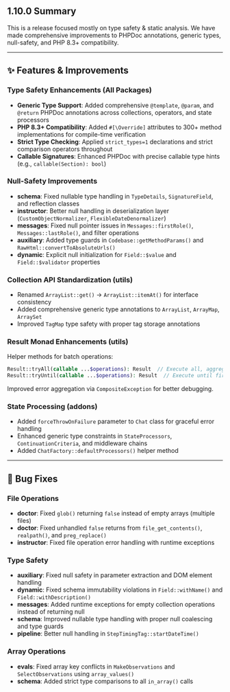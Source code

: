 ## 1.10.0 Summary

This is a release focused mostly on type safety & static analysis. We have made comprehensive improvements to PHPDoc annotations, generic types, null-safety, and PHP 8.3+ compatibility.


---

## ✨ Features & Improvements

### Type Safety Enhancements (All Packages)

- **Generic Type Support**: Added comprehensive `@template`, `@param`, and `@return` PHPDoc annotations across collections, operators, and state processors
- **PHP 8.3+ Compatibility**: Added `#[\Override]` attributes to 300+ method implementations for compile-time verification
- **Strict Type Checking**: Applied `strict_types=1` declarations and strict comparison operators throughout
- **Callable Signatures**: Enhanced PHPDoc with precise callable type hints (e.g., `callable(Section): bool`)

### Null-Safety Improvements

- **schema**: Fixed nullable type handling in `TypeDetails`, `SignatureField`, and reflection classes
- **instructor**: Better null handling in deserialization layer (`CustomObjectNormalizer`, `FlexibleDateDenormalizer`)
- **messages**: Fixed null pointer issues in `Messages::firstRole()`, `Messages::lastRole()`, and filter operations
- **auxiliary**: Added type guards in `Codebase::getMethodParams()` and `RawHtml::convertToAbsoluteUrls()`
- **dynamic**: Explicit null initialization for `Field::$value` and `Field::$validator` properties

### Collection API Standardization (utils)

- Renamed `ArrayList::get()` → `ArrayList::itemAt()` for interface consistency
- Added comprehensive generic type annotations to `ArrayList`, `ArrayMap`, `ArraySet`
- Improved `TagMap` type safety with proper tag storage annotations

### Result Monad Enhancements (utils)

Helper methods for batch operations:

```php
Result::tryAll(callable ...$operations): Result  // Execute all, aggregate errors
Result::tryUntil(callable ...$operations): Result  // Execute until first success
```

Improved error aggregation via `CompositeException` for better debugging.

### State Processing (addons)

- Added `forceThrowOnFailure` parameter to `Chat` class for graceful error handling
- Enhanced generic type constraints in `StateProcessors`, `ContinuationCriteria`, and middleware chains
- Added `ChatFactory::defaultProcessors()` helper method



---

## 🐛 Bug Fixes

### File Operations

- **doctor**: Fixed `glob()` returning `false` instead of empty arrays (multiple files)
- **doctor**: Fixed unhandled `false` returns from `file_get_contents()`, `realpath()`, and `preg_replace()`
- **instructor**: Fixed file operation error handling with runtime exceptions

### Type Safety

- **auxiliary**: Fixed null safety in parameter extraction and DOM element handling
- **dynamic**: Fixed schema immutability violations in `Field::withName()` and `Field::withDescription()`
- **messages**: Added runtime exceptions for empty collection operations instead of returning null
- **schema**: Improved nullable type handling with proper null coalescing and type guards
- **pipeline**: Better null handling in `StepTimingTag::startDateTime()`

### Array Operations

- **evals**: Fixed array key conflicts in `MakeObservations` and `SelectObservations` using `array_values()`
- **schema**: Added strict type comparisons to all `in_array()` calls

